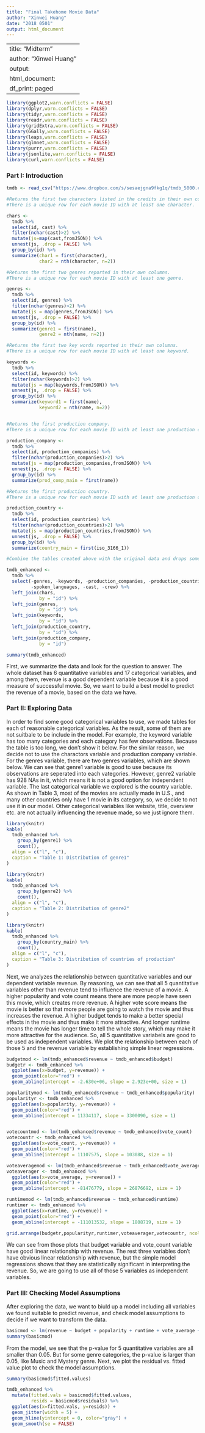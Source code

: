 ```yaml
---
title: "Final Takehome Movie Data"
author: "Xinwei Huang"
date: "2018 0501"
output: html_document
---
```


---
title: "Midterm"
author: "Xinwei Huang"
output:
  html_document:
    df_print: paged
---

```r
library(ggplot2,warn.conflicts = FALSE)
library(dplyr,warn.conflicts = FALSE)
library(tidyr,warn.conflicts = FALSE)
library(readr,warn.conflicts = FALSE)
library(gridExtra,warn.conflicts = FALSE)
library(GGally,warn.conflicts = FALSE) 
library(leaps,warn.conflicts = FALSE) 
library(glmnet,warn.conflicts = FALSE)
library(purrr,warn.conflicts = FALSE)
library(jsonlite,warn.conflicts = FALSE)
library(curl,warn.conflicts = FALSE)
```

### Part I: Introduction

```r
tmdb <- read_csv("https://www.dropbox.com/s/sesaejgna9fkg1q/tmdb_5000.csv?dl=1")
```

```r
#Returns the first two characters listed in the credits in their own columns. 
#There is a unique row for each movie ID with at least one character.

chars <-
  tmdb %>% 
  select(id, cast) %>% 
  filter(nchar(cast)>2) %>% 
  mutate(js=map(cast,fromJSON)) %>% 
  unnest(js, .drop = FALSE) %>% 
  group_by(id) %>% 
  summarize(char1 = first(character),
            char2 = nth(character, n=2))

#Returns the first two genres reported in their own columns. 
#There is a unique row for each movie ID with at least one genre.

genres <-
  tmdb %>% 
  select(id, genres) %>% 
  filter(nchar(genres)>2) %>% 
  mutate(js = map(genres,fromJSON)) %>% 
  unnest(js, .drop = FALSE) %>% 
  group_by(id) %>% 
  summarize(genre1 = first(name),
            genre2 = nth(name, n=2))

#Returns the first two key words reported in their own columns. 
#There is a unique row for each movie ID with at least one keyword.

keywords <-
  tmdb %>% 
  select(id, keywords) %>% 
  filter(nchar(keywords)>2) %>% 
  mutate(js = map(keywords,fromJSON)) %>% 
  unnest(js, .drop = FALSE) %>% 
  group_by(id) %>% 
  summarize(keyword1 = first(name),
            keyword2 = nth(name, n=2))


#Returns the first production company. 
#There is a unique row for each movie ID with at least one production company

production_company <-
  tmdb %>% 
  select(id, production_companies) %>% 
  filter(nchar(production_companies)>2) %>% 
  mutate(js = map(production_companies,fromJSON)) %>% 
  unnest(js, .drop = FALSE) %>% 
  group_by(id) %>% 
  summarize(prod_comp_main = first(name))

#Returns the first production country. 
#There is a unique row for each movie ID with at least one production country

production_country <-
  tmdb %>% 
  select(id, production_countries) %>% 
  filter(nchar(production_countries)>2) %>% 
  mutate(js = map(production_countries,fromJSON)) %>% 
  unnest(js, .drop = FALSE) %>% 
  group_by(id) %>% 
  summarize(country_main = first(iso_3166_1))

#Combine the tables created above with the original data and drops some of the columns.

tmdb_enhanced <-
  tmdb %>% 
  select(-genres, -keywords, -production_companies, -production_countries,
         -spoken_languages, -cast, -crew) %>% 
  left_join(chars, 
            by = "id") %>% 
  left_join(genres, 
            by = "id") %>% 
  left_join(keywords, 
            by = "id") %>% 
  left_join(production_country,
            by = "id") %>% 
  left_join(production_company, 
            by = "id")
```

```r
summary(tmdb_enhanced)
```

First, we summarize the data and look for the question to answer. The whole dataset has 6 quantitative variables and 17 categorical variables, and among them, revenue is a good dependent variable because it is a good measure of successful movie. So, we want to build a best model to predict the revenue of a movie, based on the data we have. 


### Part II: Exploring Data

In order to find some good categorical variables to use, we made tables for each of reasonable categorical variables. As the result, some of them are not suitbale to be include in the model. For example, the keyword variable has too many categories and each category has few observations. Because the table is too long, we don't show it below. For the similar reason, we decide not to use the charactors variable and production company variable. For the genres variable, there are two genres variables, which are shown below. We can see that genre1 variable is good to use because its observations are seperated into each vategories. However, genre2 variable has 928 NAs in it, which means it is not a good option for independent variable. The last categorical variable we explored is the country variable. As shown in Table 3, most of the movies are actually made in U.S., and many other countries only have 1 movie in its category, so, we decide to not use it in our model. Other categorical variables like website, title, overview etc. are not actually influencing the revenue made, so we just ignore them. 

```r
library(knitr)
kable(
  tmdb_enhanced %>% 
    group_by(genre1) %>% 
    count(),
  align = c("l", "c"),
  caption = "Table 1: Distribution of genre1"
)
```

```r
library(knitr)
kable(
  tmdb_enhanced %>% 
    group_by(genre2) %>% 
    count(),
  align = c("l", "c"),
  caption = "Table 2: Distribution of genre2"
)
```

```r
library(knitr)
kable(
  tmdb_enhanced %>% 
    group_by(country_main) %>% 
    count(),
  align = c("l", "c"),
  caption = "Table 3: Distribution of countries of production"
)
```


Next, we analyzes the relationship between quantitative variables and our dependent variable revenue. By reasoning, we can see that all 5 quantitative variables other than revenue tend to influence the revenue of a movie. A higher popularity and vote count means there are more people have seen this movie, which creates more revenue. A higher vote score means the movie is better so that more people are going to watch the movie and thus increases the revenue. A higher budget tends to make a better special effects in the movie and thus make it more attractive. And longer runtime means the movie has longer time to tell the whole story, which may make it more attractive for the audience. So, all 5 quantitative variabels are good to be used as independent variables. We plot the relationship between each of those 5 and the revenue variable by establishing simple linear regressions. 

```r
budgetmod <- lm(tmdb_enhanced$revenue ~ tmdb_enhanced$budget)
budgetr <- tmdb_enhanced %>% 
  ggplot(aes(x=budget, y=revenue)) +
  geom_point(color="red") +
  geom_abline(intercept = -2.630e+06, slope = 2.923e+00, size = 1)

popularitymod <- lm(tmdb_enhanced$revenue ~ tmdb_enhanced$popularity)
popularityr <- tmdb_enhanced %>% 
  ggplot(aes(x=popularity, y=revenue)) +
  geom_point(color="red") +
  geom_abline(intercept = 11334117, slope = 3300090, size = 1)


votecountmod <- lm(tmdb_enhanced$revenue ~ tmdb_enhanced$vote_count)
votecountr <- tmdb_enhanced %>% 
  ggplot(aes(x=vote_count, y=revenue)) +
  geom_point(color="red") +
  geom_abline(intercept = 11107575, slope = 103088, size = 1)

voteaveragemod <- lm(tmdb_enhanced$revenue ~ tmdb_enhanced$vote_average)
voteaverager <- tmdb_enhanced %>% 
  ggplot(aes(x=vote_average, y=revenue)) +
  geom_point(color="red") +
  geom_abline(intercept = -81476779, slope = 26876692, size = 1)

runtimemod <- lm(tmdb_enhanced$revenue ~ tmdb_enhanced$runtime)
runtimer <- tmdb_enhanced %>% 
  ggplot(aes(x=runtime, y=revenue)) +
  geom_point(color="red") +
  geom_abline(intercept = -111013532, slope = 1808719, size = 1)

grid.arrange(budgetr,popularityr,runtimer,voteaverager,votecountr, ncol=3)
```

We can see from those plots that budget variable and vote_count variable have good linear relationship with revenue. The rest three variables don't have obvious linear relationship with revenue, but the simple model regressions shows that they are statistically significant in interpreting the revenue. So, we are going to use all of those 5 variables as independent variables. 

### Part III: Checking Model Assumptions
After exploring the data, we want to biuld up a model including all variables we found suitable to predict revenue, and check model assumptions to decide if we want to transform the data. 

```r
basicmod <- lm(revenue ~ budget + popularity + runtime + vote_average + vote_count + genre1,data = tmdb_enhanced)
summary(basicmod)
```
From the model, we see that the p-value for 5 quantitative variables are all smaller than 0.05. But for some genre categories, the p-value is larger than 0.05, like Music and Mystery genre. Next, we plot the residual vs. fitted value plot to check the model assumptions. 

```r
summary(basicmod$fitted.values)
```


```r
tmdb_enhanced %>% 
  mutate(fitted.vals = basicmod$fitted.values, 
         resids = basicmod$residuals) %>% 
  ggplot(aes(x=fitted.vals, y=resids)) +
  geom_jitter(width = 5) +
  geom_hline(yintercept = 0, color="gray") +
  geom_smooth(se = FALSE)
```